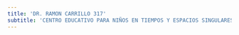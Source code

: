 ```yaml
---
title: 'DR. RAMON CARRILLO 317'
subtitle: 'CENTRO EDUCATIVO PARA NIÑOS EN TIEMPOS Y ESPACIOS SINGULARES N° 01 - CFP Nº02 (ANEXO)'
---
```



